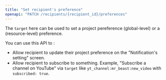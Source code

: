 ```yaml
---
title: "Set recipient's preference"
openapi: "PATCH /recipients/{recipient_id}/preferences"
---
```


The `target` here can be used to set a project pereference (global-level) or a (resource-level) preference.

You can use this API to :

-   Allow recipient to update their project preference on the "Notification's setting" screen.
-   Allow recipient to subscribe to something. Example, "Subscribe a channel on YouTube" via `target` like `yt_channel:mr_beast:new_video` with `subscribed: true`.
